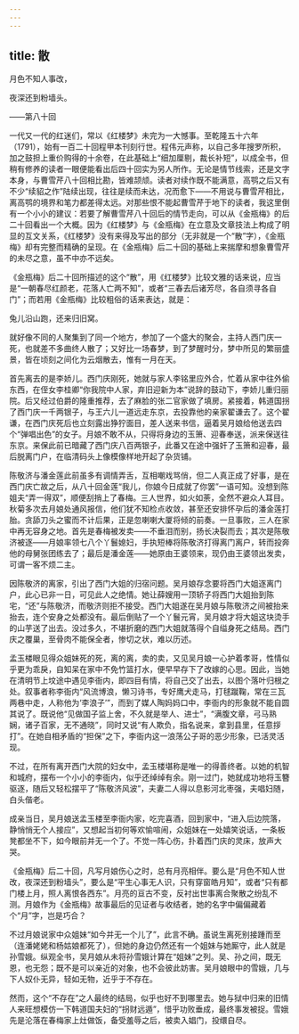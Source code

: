 ```yaml
---
---
---
```

title: 散
---




月色不知人事改，

夜深还到粉墙头。

——第八十回

一代又一代的红迷们，常以《红楼梦》未完为一大憾事。至乾隆五十六年（1791），始有一百二十回程甲本刊刻行世。程伟元声称，以自己多年搜罗所积，加之鼓担上重价购得的十余卷，在此基础上“细加厘剔，裁长补短”，以成全书，但稍有修养的读者一眼便能看出后四十回实为另人所作。无论是情节线索，还是文字本身，与曹雪芹八十回相比勘，皆难颉颃。读者对续作既不能满意，高鹗之后又有不少“续貂之作”陆续出现，往往是续而未达，况而愈下——不用说与曹雪芹相比，离高鹗的境界和笔力都差得太远。对那些恨不能起曹雪芹于地下的读者，我这里倒有一个小小的建议：若要了解曹雪芹八十回后的情节走向，可以从《金瓶梅》的后二十回看出一个大概。因为《红楼梦》与《金瓶梅》在立意及文章技法上构成了明显的互文关系，《红楼梦》没有来得及写出的部分（无非就是一个“散”字），《金瓶梅》却有完整而精确的呈现。在《金瓶梅》后二十回的基础上来揣摩和想象曹雪芹的未尽之意，虽不中亦不远矣。

《金瓶梅》后二十回所描述的这个“散”，用《红楼梦》比较文雅的话来说，应当是“一朝春尽红颜老，花落人亡两不知”，或者“三春去后诸芳尽，各自须寻各自门”；而若用《金瓶梅》比较粗俗的话来表达，就是：

兔儿沿山跑，还来归旧窝。

就好像不同的人聚集到了同一个地方，参加了一个盛大的聚会，主持人西门庆一死，也就差不多曲终人散了；又好比一场春梦，到了梦醒时分，梦中所见的繁丽盛景，皆在顷刻之间化为云烟散去，惟有一月在天。

首先离去的是李娇儿。西门庆刚死，她就与家人李铭里应外合，忙着从家中往外偷东西，在侄女李桂卿“你我院中人家，弃旧迎新为本”说辞的鼓动下，李娇儿重归丽院。后又经过伯爵的隆重推荐，去了麻脸的张二官家做了填房。紧接着，韩道国拐了西门庆一千两银子，与王六儿一道远走东京，去投靠他的亲家翟谦去了。这个翟谦，在西门庆死后也立刻露出狰狞面目，差人送来书信，逼着吴月娘给他送去四个“弹唱出色”的女子。月娘不敢不从，只得将身边的玉箫、迎春奉送，派来保送往东京。来保此前已暗藏了西门庆八百两银子，此番又在途中强奸了玉箫和迎春，最后脱离门户，在临清码头上像模像样地开起了杂货铺。

陈敬济与潘金莲此前虽多有调情弄舌，互相嘲戏骂俏，但二人真正成了好事，是在西门庆亡故之后，从八十回金莲“我儿，你娘今日成就了你罢”一语可知。没想到陈姐夫“弄一得双”，顺便刮捎上了春梅。三人世界，如火如荼，全然不避众人耳目。秋菊多次去月娘处通风报信，他们犹不知检点收敛，甚至还安排怀孕后的潘金莲打胎。贪舔刀头之蜜而不计后果，正是忽喇喇大厦将倾的前奏。一旦事败，三人在家中再无容身之地。首先是春梅被发卖——不垂泪而别，扬长决裂而去；其次是陈敬济被逐——月娘率领七八个丫鬟媳妇，手执短棒将陈敬济打得离门离户，转而投奔他的母舅张团练去了；最后是潘金莲——她原由王婆领来，现仍由王婆领出发卖，可谓一客不烦二主。

因陈敬济的离家，引出了西门大姐的归宿问题。吴月娘存念要将西门大姐逐离门户，此心已非一日，可见此人之绝情。她让薛嫂用一顶轿子将西门大姐抬到陈宅，“还”与陈敬济，而敬济则拒不接受。西门大姐遂在吴月娘与陈敬济之间被抬来抬去，连个安身之处都没有。最后倒贴了一个丫鬟元宵，吴月娘才将大姐这块烫手的山芋送了出去。没过多久，不堪折磨的西门大姐就落得个自缢身死之结局。西门庆之覆巢，至骨肉不能保全者，惨切之状，难以历述。

孟玉楼眼见得众姐妹死的死，离的离，卖的卖，又见吴月娘一心护着孝哥，性情似乎更为乖戾，自知呆在家中不免竹篮打水，便早早存下了改嫁的心思。因此，当她在清明节上坟途中遇见李衙内，即四目有情，将自己交了出去，以图个落叶归根之处。叙事者称李衙内“风流博浪，懒习诗书，专好鹰犬走马，打毬蹴鞠，常在三瓦两巷中走，人称他为‘李浪子’”，而到了媒人陶妈妈口中，李衙内的形象就不能自圆其说了。既说他“见做国子监上舍，不久就是举人、进士”，“满腹文章，弓马熟娴，诸子百家，无不通晓”，同时又说“有人欺负，指名说来，拿到县里，任意拶打”。在她自相矛盾的“担保”之下，李衙内这一浪荡公子哥的恶少形象，已活灵活现。

不过，在所有离开西门大院的妇女中，孟玉楼堪称是唯一的得善终者。以她的机智和城府，摆布一个小小的李衙内，似乎还绰绰有余。刚一过门，她就成功地将玉簪驱逐，随后又轻松摆平了“陈敬济风波”，夫妻二人得以息影河北枣强，夫唱妇随，白头偕老。

成亲当日，吴月娘送孟玉楼至李衙内家，吃完喜酒，回到家中，“进入后边院落，静悄悄无个人接应”，又想起当初何等欢愉喧闹，众姐妹在一处嬉笑说话，一条板凳都坐不下，如今眼前并无一个了。不觉一阵心伤，扑着西门庆的灵床，放声大哭。

《金瓶梅》后二十回，凡写月娘伤心之时，总有月亮相伴。要么是“月色不知人世改，夜深还到粉墙头”，要么是“平生心事无人识，只有穿窗皓月知”，或者“只有都门楼上月，照人离恨各西东”。月亮的亘古不变，反衬出世事离合聚散之纷乱不测。月娘作为《金瓶梅》故事最后的见证者与收结者，她的名字中偏偏藏着个“月”字，岂是巧合？

不过月娘说家中众姐妹“如今并无一个儿了”，此言不确。虽说生离死别接踵而至（连潘姥姥和杨姑娘都死了），但她的身边仍然还有一个姐妹与她厮守，此人就是孙雪娥。纵观全书，吴月娘从未将孙雪娥计算在“姐妹”之列。吴、孙之间，既无恩，也无怨；既不是可以亲近的对象，也不会彼此妨害。吴月娘眼中的雪娥，几与下人奴仆无异，轻如无物，近乎于不存在。

然而，这个“不存在”之人最终的结局，似乎也好不到哪里去。她与狱中归来的旧情人来旺想模仿一下韩道国夫妇的“拐财远遁”，惜乎功败垂成，最终事发被捉。雪娥先是沦落在春梅家上灶做饭，备受羞辱之后，被卖入娼门，投缳自尽。